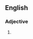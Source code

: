 ==English==

===Adjective===
{{head|en|adjective}}

# {{alternative spelling of|batshit}} {{qualifier|in adjective sense “crazy”}}